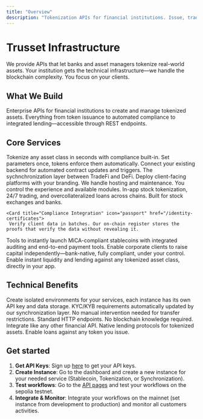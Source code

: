 ```yaml
---
title: "Overview"
description: "Tokenization APIs for financial institutions. Issue, trade, and finance digital assets through one integration."
---
```


# Trusset Infrastructure

We provide APIs that let banks and asset managers tokenize real-world assets. Your institution gets the technical infrastructure—we handle the blockchain complexity. You focus on your clients.

## What We Build

Enterprise APIs for financial institutions to create and manage tokenized assets. Everything from token issuance to automated compliance to integrated lending—accessible through REST endpoints.

## Core Services

<CardGroup cols={2}>
  <Card title="Tokenization" icon="coin" href="/token-issuance">
    Tokenize any asset class in seconds with compliance built-in. Set parameters once, tokens enforce them automatically.
  </Card>
  
  <Card title="Synchronization Layer" icon="database" href="/learn-oracles">
    Connect your existing backend for automated contract updates and triggers. The sychnchronization layer between TradeFi and DeFi.
  </Card>
  
  <Card title="White-Label Platforms" icon="palette" href="/white-label">
    Deploy client-facing platforms with your branding. We handle hosting and maintenance. You control the experience and available modules.
  </Card>
  
  <Card title="Stock Exchange Integration" icon="building-columns" href="/stock-exchanges">
    In-app stock tokenization, 24/7 trading, and overcollateralized loans across chains. Built for stock exchanges and banks.
  </Card>

    <Card title="Compliance Integration" icon="passport" href="/identity-certificates">
     Verify client data in batches. Our on-chain register stores the proofs that verify the data without revealing it. 
  </Card>

  <Card title="Stablecoin Infrastructure" icon="coins" href="/stablecoin-intro">
    Tools to instantly launch MiCA-compliant stablecoins with integrated auditing and end-to-end payment tools.
  </Card>

  <Card title="Capital Raising" icon="hands" href="/investment-framework-intro">
    Enable corporate clients to raise capital independently—bank-native, fully compliant, under your control.
  </Card>

  <Card title="Credit Solutions" icon="credit-card" href="/stablecoin-intro">
    Enable instant liquidity and lending against any tokenized asset class, directly in your app. 
  </Card>

</CardGroup>

## Technical Benefits

<CardGroup cols={2}>
  <Card title="Instance Isolation" icon="lock">
    Create isolated environments for your services, each instance has its own API key and data storage.
  </Card>
  
  <Card title="Automated Compliance" icon="shield-check">
    KYC/KYB requirements automatically updated by our synchronization layer. No manual intervention needed for transfer restrictions.
  </Card>
  
  <Card title="REST API Design" icon="code">
    Standard HTTP endpoints. No blockchain knowledge required. Integrate like any other financial API.
  </Card>
  
  <Card title="Credit-first Architecture" icon="credit-card">
    Native lending protocols for tokenized assets. Enable loans against any token you issue.
  </Card>
</CardGroup>

## Get started

1. **Get API Keys**: Sign up [here](https://www.issuers.trusset.org/) to get your API keys.
2. **Create Instance**: Go to the dashboard and create a new instance for your needed service (Stablecoin, Tokenization, or Synchronization). 
3. **Test workflows**: Go to the [API pages](/api-intro) and test your workflows on the sepolia testnet. 
4. **Integrate & Monitor**: Integrate your workflows on the mainnet (set instance from development to production) and monitor all customers activities. 

